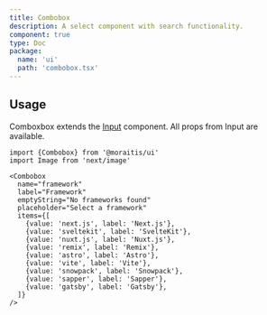 ```yaml
---
title: Combobox
description: A select component with search functionality.
component: true
type: Doc
package:
  name: 'ui'
  path: 'combobox.tsx'
---
```


<ComponentExample src="/components/examples/combobox/demo.tsx">
  <ComboboxDemo />
</ComponentExample>

## Usage

Comboxbox extends the [Input](/input) component. All props from Input are
available.

```tsx
import {Combobox} from '@moraitis/ui'
import Image from 'next/image'
```

```tsx
<Combobox
  name="framework"
  label="Framework"
  emptyString="No frameworks found"
  placeholder="Select a framework"
  items={[
    {value: 'next.js', label: 'Next.js'},
    {value: 'sveltekit', label: 'SvelteKit'},
    {value: 'nuxt.js', label: 'Nuxt.js'},
    {value: 'remix', label: 'Remix'},
    {value: 'astro', label: 'Astro'},
    {value: 'vite', label: 'Vite'},
    {value: 'snowpack', label: 'Snowpack'},
    {value: 'sapper', label: 'Sapper'},
    {value: 'gatsby', label: 'Gatsby'},
  ]}
/>
```
